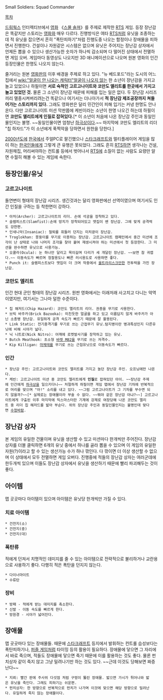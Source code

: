 Small Soldiers: Squad Commander

[[목차]]

[[드림웍스]] 인터렉티브에서 [[영화]] 《[[스몰 솔져]]》를 주제로 제작한 [[RTS]] 게임. 등장 장난감은 똑같지만 스토리는 [[영화]]와 매우 다르다. 진행방식은 여타 [[RTS]]처럼 유닛을 조종하는데 적 유닛을 잡으면서 흔히 "폭탄피하기"처럼 진행도중 나오는 함정이나 장애물을 피하면서 진행한다. 건설이나 자원같은 시스템은 없으며 유닛은 주어지는 장난감 상자에서 언제든 뽑을 수 있으나 생산가능한 숫자가 하나씩 감소되며 다 떨어진 상태에서 전멸하면 게임 오버. 게임마다 동영상도 나오지만 3D 애니메이션으로 나오며 원본 영화의 인간 등장인물은 한명도 나오지 않는다.

줄거리는 원본 [[영화]]판의 이후 배경을 주제로 하고 있다. "뉴 베드포드"라는 도시의 어느 집에서 [[wiki:"얼굴이 안 나오는 캐릭터"얼굴이 나오지 않는]] 한 소년이 장난감을 가지고 놀고 있었으나 하필이면 '''서로 숙적인 고르고나이트와 코만도 엘리트를 한곳에서 가지고 놀고 있었던 것.''' 물론 그 소년이 장난감 때문에 피해를 입는 일은 없다. 두 장난감 시리즈끼리 멸종시켜버리려는건 똑같으나 여기서는 더나아가서 '''적 장난감 제조공장까지 쳐들어가는 스토리까지 있다.''' 그래도 영화판은 달리 민간인이 피해 입기는 커녕 한명도 안나온다. 다만 고르고나이트 미션 막판쯤에 케빈이라는 소년이 한명 나오긴 하는데 하필이면 '''코만도 엘리트에게 인질로 잡혀있다.'''[* 이 소년이 처음에 나온 장난감 주인과 동일인물인지는 불명. ~~동일인물이면 엄청난 [[하극상]]이다.~~ 마지막에 코만도 엘리트의 리더 "칩 하자드"가 이 소년에게 푹찍악을 당하면서 원한을 당한다.]

[[2000년도]]에 [[한국]]에서 주얼PC로 팔긴했으나 [[스타크래프트]]와 멀티플레이어 게임을 많이 하는 [[한국인]]들에게 그렇게 큰 유행은 못되었다. 그래도 흔히 [[RTS]]하면 생각나는 건설, 자원채집, 머리써야하는 컨트롤 등에서 벗어나서 [[RTS]]에 소질이 없는 사람도 요령만 알면 수월히 해볼 수 있는 게임에 속한다.

== 등장인물/유닛 ==
=== 고르고나이트 ===
돌연변이 형태의 장난감 시리즈. 생긴것과는 달리 영화판에선 선역이였으며 여기서도 인간 인질을 구하는 등 착한면이 강하다.

 * 아처(Archer): 고르고나이트의 리더. 손에 석궁을 장착하고 있다.
 * 슬램피스트(Slamfist):손에 망치가 장착되어있고 맷집이 쌘 장난감. 그에 맞게 공격력도 강한편.
 * 인새니악(Insaniac): 철퇴를 휘둘러 던지는 미치광이 장난감.
 * Troglokhan: 몽둥이를 무기로 이용하는 장난감. 고르고나이트 캠페인에서 중간 미션에 조각이 난 상태로 나와 나머지 조각을 찾아 붙여 재생시켜야 하는 미션에서 첫 등장한다. 그 미션을 완수하면 유닛으로 사용가능.
 * 오쿨라(Ocula): 눈 하나만 달리고 목이길며 다리가 세 개달린 장난감. ~~보면 참 귀엽다.~~ 이동속도가 빠르며 정찰용도나 빠른 러시용도로 사용하면 좋다.
 * Punch it: 슬램피스트보다 맷집이 더 크며 작중에서 [[울트라리스크]]만한 전투력을 가진 장난감.

=== 코만도 엘리트 ===
인간 현대 군인 형태의 장난감 시리즈. 원판 영화에서는 이래저래 사고치고 다니는 악역이였지만, 여기서는 그나마 덜한 수준이다.

 * 칩 해저드(Chip Hazard): 코만도 엘리트의 리더. 권총을 무기로 사용한다.
 * 브릭 바주카(Brick Bazooka): 미친듯한 얼굴을 하고 있고 이름답지 않게 바주카가 아닌 소총병 장난감. 유일하게 공격 속도가 빠르기 때문에 잘 활용된다.
 * Link Static: 전기충격기를 무기로 쓰는 근접무기 유닛.탐지병이란 병과특성인지 다른유닛에 비해 시야가 넓다.
 * 닉 니트로(Nick Nitro): 어깨에 로켓발사기를 장착하고 있는 유닛.
 * Butch Meathook: 초소형 [[바렛 M82]]을 무기로 쓰는 저격수.
 * Kip Killigan: [[마체테]]를 무기로 쓰는 근접유닛으로 이동속도가 빠르다.

=== 인간 ===
 * 장난감 주인: 고르고나이트와 코만도 엘리트를 가지고 놀던 장난감 주인. 오프닝에만 나온다.
 * 케빈: 고르고나이트 미션 중 코만도 엘리트에게 '''인질'''로 잡혀있던 아이. ~~장난감 주제에 인간에게 [[하극상]]을 일으키다니~~ 처절하게 하필이면 게임 맵에서 장난감 기차에 반복적으로 머리를 맞으며 "아!" 소리를 내고 있다. ~~그럼 고르고나이트가 그 기차를 부수면 되지 않을까?~~[* 실제로는 장애물이라 부술 수 없다. ~~뭐야 같은 장난감 아냐?~~] 고르고나이트에게 구출된 이후 마지막에 믹스마스터란 기계에 강제로 여장당해 나온 코만도 엘리트 중 리더 칩 해저드를 밟아 부순다. 위의 장난감 주인과 동일인물인지는 불명인데 맞다면 [[수정바람]].

== 장난감 상자 ==
본 게임의 유일한 건물이며 유닛을 생산할 수 있고 미션마다 한개씩만 주어진다. 장난감 상자를 더블 클릭하면 6개의 유닛 중에서 하나를 골라 뽑을 수 있으며 이 게임의 유일한 자원(?)이라고 할 수 있는 생산가능 수가 하나 깎인다. 다 깎이면 더 이상 생산할 수 없으며 이 상태에서 모두 전멸하면 게임 오버다. 진행중에 적들의 장난감 상자는 여러군데에 한두개씩 있으며 이들도 장난감 상자에서 유닛을 생산하기 때문에 빨리 파괴해두는 것이 좋다.

== 아이템 ==
맵 곳곳마다 아이템이 있으며 아이템은 유닛당 한개씩만 가질 수 있다.

=== 치료 아이템 ===
 * 건전지(소)
 * 건전지(중)
 * 건전지(대)

=== 폭탄류 ===
적에게 던져서 치명적인 데미지를 줄 수 있는 아이템으로 전략적으로 불리하거나 교란용으로 사용하기 좋다. 다행히 적은 폭탄을 던지지 않는다.

 * 다이너마이트
 * 수류탄

=== 장비 ===
 * 방패 - 적에게 받는 데미지를 축소한다.
 * 신발 - 이동 속도를 빠르게 한다.
 * 망원경 - 시야가 넓어진다.
== 장애물 ==
맵 곳곳마다 있는 장애물들. 때문에 [[스타크래프트]] 등지에서 발휘하는 컨트롤 습성보다는 폭탄피하기나, [[퍼즐 게임]]처럼 타이밍 등의 활용이 필요하다. 장애물에 닿으면 그 자리에서 바로 죽으며, 적들도 장애물에 닿으면 죽기 때문에 이를 활용하는 것도 좋다. 물론 펀치상자 같이 죽지 않고 그냥 밀려나기만 하는 것도 있다. ~~근데 이것도 당해보면 짜증난다~~

 * 지뢰: 빨간 판에 주사위 다섯점 처럼 구멍이 뚫린 장애물. 밟으면 가시가 튀어나와 밟은 유닛을 죽인다. 그래도 피하기는 쉬운편.
 * 펀치상자: 한 방향으로 반복적으로 펀치가 나가며 이것에 맞으면 해당 방향으로 밀려난다. 유일하게 죽지 않는 장애물이다.
